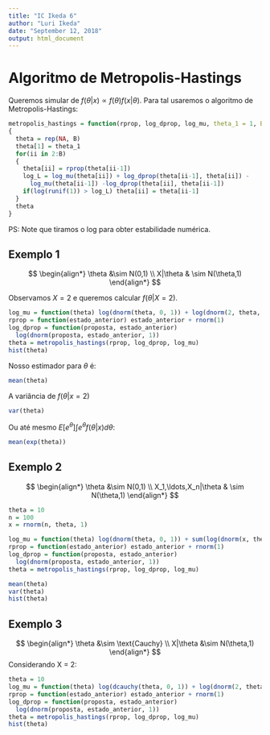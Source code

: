 ```yaml
---
title: "IC Ikeda 6"
author: "Luri Ikeda"
date: "September 12, 2018"
output: html_document
---
```


# Algoritmo de Metropolis-Hastings

Queremos simular de $f(\theta|x) \propto f(\theta)f(x|\theta)$.
Para tal usaremos o algoritmo de Metropolis-Hastings:

```r
metropolis_hastings = function(rprop, log_dprop, log_mu, theta_1 = 1, B = 10^5)
{
  theta = rep(NA, B)
  theta[1] = theta_1
  for(ii in 2:B)
  {
    theta[ii] = rprop(theta[ii-1])
    log_L = log_mu(theta[ii]) + log_dprop(theta[ii-1], theta[ii]) -
      log_mu(theta[ii-1]) -log_dprop(theta[ii], theta[ii-1])
    if(log(runif(1)) > log_L) theta[ii] = theta[ii-1]
  }
  theta
}
```

PS: Note que tiramos o log para
obter estabilidade numérica.

## Exemplo 1

$$
\begin{align*}
 \theta &\sim N(0,1) \\
 X|\theta & \sim N(\theta,1)
\end{align*}
$$

Observamos $X = 2$ e 
queremos calcular $f(\theta|X=2)$.

```r
log_mu = function(theta) log(dnorm(theta, 0, 1)) + log(dnorm(2, theta, 1))
rprop = function(estado_anterior) estado_anterior + rnorm(1)
log_dprop = function(proposta, estado_anterior)
  log(dnorm(proposta, estado_anterior, 1))
theta = metropolis_hastings(rprop, log_dprop, log_mu)
hist(theta)
```

Nosso estimador para $\theta$ é:

```r
mean(theta)
```

A variância de $f(\theta|x=2)$


```r
var(theta)
```

Ou até mesmo $E[e^{\theta}] \int e^{\theta} f(\theta|x) d\theta$:

```r
mean(exp(theta))
```

## Exemplo 2

$$
\begin{align*}
 \theta &\sim N(0,1) \\
 X_1,\ldots,X_n|\theta & \sim N(\theta,1)
\end{align*}
$$

```r
theta = 10
n = 100
x = rnorm(n, theta, 1)

log_mu = function(theta) log(dnorm(theta, 0, 1)) + sum(log(dnorm(x, theta, 1)))
rprop = function(estado_anterior) estado_anterior + rnorm(1)
log_dprop = function(proposta, estado_anterior) 
  log(dnorm(proposta, estado_anterior, 1))
theta = metropolis_hastings(rprop, log_dprop, log_mu)

mean(theta)
var(theta)
hist(theta)
```

## Exemplo 3

$$
\begin{align*}
 \theta &\sim \text{Cauchy} \\
 X|\theta &\sim N(\theta,1)
\end{align*}
$$
Considerando X = 2:

```r
theta = 10
log_mu = function(theta) log(dcauchy(theta, 0, 1)) + log(dnorm(2, theta, 1))
rprop = function(estado_anterior) estado_anterior + rnorm(1)
log_dprop = function(proposta, estado_anterior)
  log(dnorm(proposta, estado_anterior, 1))
theta = metropolis_hastings(rprop, log_dprop, log_mu)
hist(theta)
```